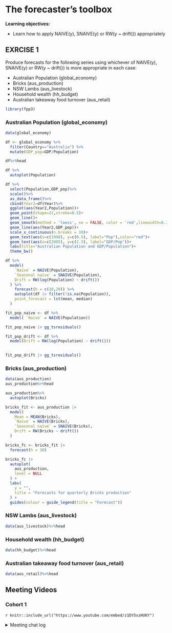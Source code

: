 # The forecaster’s toolbox

**Learning objectives:**

- Learn how to apply NAIVE(y), SNAIVE(y) or RW(y ~ drift()) appropriately


## EXRCISE 1

Produce forecasts for the following series using whichever of NAIVE(y), SNAIVE(y) or RW(y ~ drift()) is more appropriate in each case:

- Australian Population (global_economy)
- Bricks (aus_production)
- NSW Lambs (aus_livestock)
- Household wealth (hh_budget)
- Australian takeaway food turnover (aus_retail)


```r
library(fpp3)
```


### Australian Population (global_economy)
```r

data(global_economy)

df <- global_economy %>%
  filter(Country=="Australia") %>%
  mutate(GDP_pop=GDP/Population)

df%>%head
```

```r
df %>%
  autoplot(Population)
```

```r

df %>% 
  select(Population,GDP_pop)%>%
  scale()%>%
  as_data_frame()%>%
  cbind(Year2=df$Year)%>%
  ggplot(aes(Year2,Population))+
  geom_point(shape=21,stroke=0.5)+
  geom_line()+
  geom_smooth(method = 'loess', se = FALSE, color = 'red',linewidth=0.3) + 
  geom_line(aes(Year2,GDP_pop))+
  scale_x_continuous(n.breaks = 10)+
  geom_text(aes(x=c(1990), y=c(0.5), label="Pop"),color="red")+
  geom_text(aes(x=c(2005), y=c(2.5), label="GDP/Pop"))+
  labs(title="Australian Population and GDP/Population")+
  theme_bw()
```

```r
df %>%
  model(
    `Naïve` = NAIVE(Population),
    `Seasonal naïve` = SNAIVE(Population),
    Drift = RW(log(Population) ~ drift())
  ) %>%
    forecast(h = c(10,20)) %>%
    autoplot(df |> filter(!is.na(Population)),
    point_forecast = lst(mean, median)
  )
```
```r
fit_pop_naive <- df %>%
  model( `Naïve` = NAIVE(Population))
```

```r
fit_pop_naive |> gg_tsresiduals()
```
```r
fit_pop_drift <- df %>%
  model(Drift = RW(log(Population) ~ drift()))
  

fit_pop_drift |> gg_tsresiduals()
```


### Bricks (aus_production)
```r
data(aus_production)
aus_production%>%head
```


```r
aus_production%>%
  autoplot(Bricks)
```


```r
bricks_fit <- aus_production |>
  model(
    Mean = MEAN(Bricks),
    `Naïve` = NAIVE(Bricks),
    `Seasonal naïve` = SNAIVE(Bricks),
    Drift = RW(Bricks ~ drift())
  )

bricks_fc <- bricks_fit |>
  forecast(h = 10)

bricks_fc |>
  autoplot(
    aus_production,
    level = NULL
  ) +
  labs(
    y = "",
    title = "Forecasts for quarterly Bricks production"
  ) +
  guides(colour = guide_legend(title = "Forecast"))
```

### NSW Lambs (aus_livestock)
```r
data(aus_livestock)%>%head
```


### Household wealth (hh_budget)
```r
data(hh_budget)%>%head
```


### Australian takeaway food turnover (aus_retail)
```r
data(aus_retail)%>%head
```





## Meeting Videos

### Cohort 1

`r knitr::include_url("https://www.youtube.com/embed/z1DY5xzHUKY")`

<details>
<summary> Meeting chat log </summary>

```
00:43:42	Ricardo Serrano:	In modeltime package, there is a pull_modeltime_residuals() function that looks promising for residual diagnostics.
00:48:07	Kevin Kent:	cool!
01:10:15	Mikhael Manurung:	Noted!
01:13:51	Federica Gazzelloni:	thank you
```
</details>


<!--
### Cohort 2

`r knitr::include_url("https://www.youtube.com/embed/URL")`

<details>
<summary> Meeting chat log </summary>

```
LOG
```
</details>
-->
